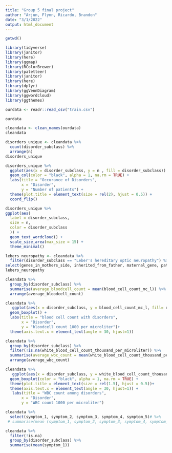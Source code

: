 ```yaml
---
title: "Group 5 final project"
author: "Arjun, Flynn, Ricardo, Brandon"
date: "3/1/2022"
output: html_document
---
```



```r
getwd()
```

```r
library(tidyverse)
library(janitor)
library(here)
library(ggmap)
library(RColorBrewer)
library(paletteer)
library(janitor)
library(here)
library(dplyr)
library(ggVennDiagram)
library(ggwordcloud)
library(ggthemes)
```

```r
ourdata <- readr::read_csv("train.csv")
```
```r
ourdata
```







































































































































































































































































































































































































































































































































































































```r
cleandata <- clean_names(ourdata) 
cleandata
```

```r
disorders_unique <- cleandata %>% 
  count(disorder_subclass) %>%
  arrange(n)
disorders_unique
```
```r
disorders_unique %>% 
  ggplot(aes(x = disorder_subclass, y = n , fill = disorder_subclass)) +
  geom_col(color = "black", alpha = 1, na.rm = TRUE) +
  labs(title = "Occurance of Disorders",
       x = "Disorder",
       y = "Number of patients") +
  theme(plot.title = element_text(size = rel(2), hjust = 0.5)) +
  coord_flip()
```

```r
disorders_unique %>% 
ggplot(aes(
  label = disorder_subclass, 
  size = n,
  color = disorder_subclass
  )) +
  geom_text_wordcloud() +
  scale_size_area(max_size = 15) +
  theme_minimal()
```

```r
lebers_neuropathy <- cleandata %>%
  filter(disorder_subclass == "Leber's hereditary optic neuropathy") %>%
select(genes_in_mothers_side, inherited_from_father, maternal_gene, paternal_gene)
lebers_neuropathy
```

```r
cleandata %>%
  group_by(disorder_subclass) %>%
  summarise(average_bloodcell_count = mean(blood_cell_count_mc_l)) %>%
  arrange(average_bloodcell_count)
```

```r
cleandata %>%
   ggplot(aes(x = disorder_subclass, y = blood_cell_count_mc_l, fill= disorder_subclass)) +
  geom_boxplot() +
  labs(title = "blood cell count with disorders",
       x = "Disorder",
       y = "bloodcell count 1000 per microliter")+
  theme(axis.text.x = element_text(angle = 30, hjust=1))
```



```r
cleandata %>%
  group_by(disorder_subclass) %>%
  filter(!is.na(white_blood_cell_count_thousand_per_microliter)) %>%
  summarise(average_wbc_count = mean(white_blood_cell_count_thousand_per_microliter)) %>%
  arrange(average_wbc_count)
```

```r
cleandata %>%
   ggplot(aes(x = disorder_subclass, y = white_blood_cell_count_thousand_per_microliter, fill = disorder_subclass)) +
  geom_boxplot(color = "black", alpha = 1, na.rm = TRUE) +
  theme(plot.title = element_text(size = rel(1.5), hjust = 0.5))+
  theme(axis.text.x = element_text(angle = 30, hjust=1)) +
   labs(title = "WBC count among disorders",
       x = "Disorder",
       y = "WBC count 1000 per microliter")
```

```r
cleandata %>%
  select(symptom_1, symptom_2, symptom_3, symptom_4, symptom_5)# %>%
 # summarise(mean (symptom_1, symptom_2, symptom_3, symptom_4, symptom_5))
```

```r
cleandata %>%
  filter(!is.na)
  group_by(disorder_subclass) %>%
  summarise(mean(symptom_1)) 
```




















\




































































































































































































































































































